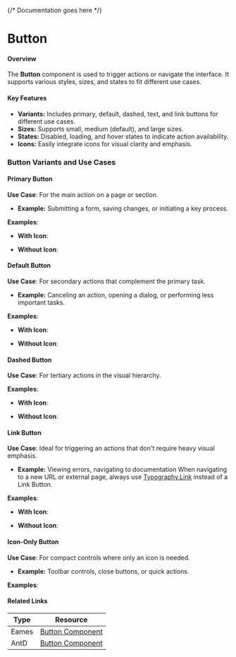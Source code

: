 

<Meta of={ButtonStories} />

{/* Documentation goes here */}

# Button

#### Overview

The **Button** component is used to trigger actions or navigate the interface. It supports various styles, sizes, and states to fit different use cases.

#### Key Features

- **Variants:** Includes primary, default, dashed, text, and link buttons for different use cases.
- **Sizes:** Supports small, medium (default), and large sizes.
- **States:** Disabled, loading, and hover states to indicate action availability.
- **Icons:** Easily integrate icons for visual clarity and emphasis.


### Button Variants and Use Cases

#### Primary Button

**Use Case**: For the main action on a page or section.
- **Example:** Submitting a form, saving changes, or initiating a key process.

**Examples**:

- **With Icon**:
<Canvas of={ButtonStories.PrimaryWithIcon} />

- **Without Icon**:
<Canvas of={ButtonStories.Primary} />

#### Default Button

**Use Case**: For secondary actions that complement the primary task.
- **Example:** Canceling an action, opening a dialog, or performing less important tasks.

**Examples**:

- **With Icon**:
<Canvas of={ButtonStories.DefaultWithIcon} />

- **Without Icon**:
<Canvas of={ButtonStories.Default} />

#### Dashed Button

**Use Case**: For tertiary actions in the visual hierarchy.

**Examples**:

- **With Icon**:
<Canvas of={ButtonStories.DashedWithIcon} />

- **Without Icon**:
<Canvas of={ButtonStories.Dashed} />

#### Link Button

**Use Case**: Ideal for triggering an actions that don't require heavy visual emphasis.
- **Example:** Viewing errors, navigating to documentation
When navigating to a new URL or external page, always use [Typography.Link](https://mparticle.github.io/aquarium/?path=/story/components-general-typography-link--primary) instead of a Link Button.

**Examples**:

- **With Icon**:
<Canvas of={ButtonStories.LinkWithIcon} />

- **Without Icon**:
<Canvas of={ButtonStories.Link} />

#### Icon-Only Button

**Use Case**: For compact controls where only an icon is needed.
- **Example:** Toolbar controls, close buttons, or quick actions.

**Examples**:
<Canvas of={ButtonStories.IconOnly} />


#### Related Links

| Type  | Resource                                                                                                                                               |
| ----- | ------------------------------------------------------------------------------------------------------------------------------------------------------ |
| Eames | [Button Component](https://www.figma.com/design/veXnmignQnJz8StIq10VJ5/Eames-2.0---Foundations-%26-Components?node-id=368-430&p=f&t=1Pi9thxrLJt7TsHN-0) |
| AntD | [Button Component](https://ant.design/components/button) |
